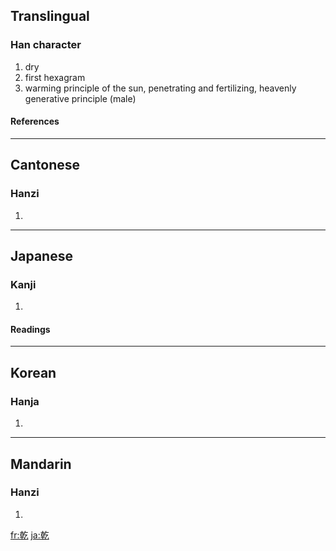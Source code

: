 {{see|亁|干}}<!-- may be replaced by zh-forms -->

==Translingual==
===Han character===
{{Han char|rn=5|rad=乙|as=10|sn=11|four=4841<sub>7</sub>|canj=十十人弓 (JJON)}}
# dry
# first hexagram
# warming principle of the sun, penetrating and fertilizing, heavenly generative principle (male)
====References====
{{Han ref|kx=0084.250|dkj=00204|dj=0172.010|hdz=10056.100|uh=4E7E|ud=20094|bh=B0AE|bd=45230}}
----
==Cantonese==
===Hanzi===
{{yue-hanzi|jyut=|y=gon1, kin4}}
# {{defn|Cantonese}}
----
==Japanese==
===Kanji===
{{ja-kanji|grade=c|rs=乙10}}
# {{defn|Japanese}}
====Readings====
{{ja-readings|on=[[かん]] (kan), [[けん]] (ken), [[げん]] (gen)|kun=[[かわく]] (kawaku), [[かわかす]] (kawakasu), [[いぬい]] (inui)}}
----
==Korean==
===Hanja===
{{ko-hanja|hangeul=[[간]], [[건]]|rv=gan, geon|mr=kan, kŏn}}
# {{defn|Korean}}
----
==Mandarin==
===Hanzi===
{{cmn-hanzi|sim=干|pin=[[gān]] (gan1), [[qián]] (qian2)|wg=kan<sup>1</sup>, ch'ien<sup>2</sup>}}
# {{defn|Mandarin}}

[[fr:乾]]
[[ja:乾]]